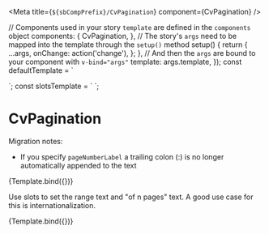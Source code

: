 
<Meta title={`${sbCompPrefix}/CvPagination`} component={CvPagination} />

  // Components used in your story `template` are defined in the `components` object
  components: {
    CvPagination,
  },
  // The story's `args` need to be mapped into the template through the `setup()` method
  setup() {
    return {
      ...args,
      onChange: action('change'),
    };
  },
  // And then the `args` are bound to your component with `v-bind="args"`
  template: args.template,
});
const defaultTemplate = `
<div class="carbon-theme--white">
  <cv-pagination
    @change="onChange"
    :backward-text="backwardText"
    :forward-text="forwardText"
    :page-number-label="pageNumberLabel"
    :page-sizes-label="pageSizesLabel"
    :number-of-items="numberOfItems"
    :actual-items-on-page="actualItemsOnPage"
    :page="page"
    :page-sizes="pageSizes"
    :backwards-button-disabled="backwardsButtonDisabled"
    :forwards-button-disabled="forwardsButtonDisabled">
  </cv-pagination>
</div>
`;
const slotsTemplate = `
<cv-pagination
  @change="onChange"
  :backward-text="backwardText"
  :forward-text="forwardText"
  :page-number-label="pageNumberLabel"
  :page-sizes-label="pageSizesLabel"
  :number-of-items="numberOfItems"
  :actual-items-on-page="actualItemsOnPage"
  :page="page"
  :page-sizes="pageSizes"
  :backwards-button-disabled="backwardsButtonDisabled"
  :forwards-button-disabled="forwardsButtonDisabled">
  <template v-slot:range-text="{scope}">
    <span v-if="locale === 'en'">From {{scope.start}} to {{scope.end}} out of {{scope.items}}</span>
    <span v-else>Del {{scope.start}} al {{scope.end}} de {{scope.items}}</span>
  </template>
  <template v-slot:of-n-pages="{scope}">
    <span v-if="locale === 'en'"> out of {{scope.pages}} pages</span>
    <span v-else> von {{scope.pages}} Seiten</span>
  </template>
  </cv-pagination>
`;

# CvPagination

Migration notes:
- If you specify `pageNumberLabel` a trailing colon (:) is no longer automatically appended to the text

<Canvas>
  <Story
    name="Default"
    parameters={{
      controls: {
        exclude: [
          'default',
          'template',
          'data',
          'range-text',
          'change',
          'of-n-pages',
        ],
      },
      docs: { source: { code: defaultTemplate } },
    }}
    args={{
      data: {},
      template: defaultTemplate,
      backwardText: undefined,
      forwardText: undefined,
      pageNumberLabel: undefined,
      pageSizesLabel: undefined,
      numberOfItems: 103,
      page: 2,
      pageSizes: [
        10,
        {
          value: 20,
          selected: true,
        },
        30,
        40,
        50,
      ],
      backwardsButtonDisabled: false,
      forwardsButtonDisabled: false,
      actualItemsOnPage: Infinity,
    }}
    argTypes={{
    }}
  >
    {Template.bind({})}
  </Story>
</Canvas>


Use slots to set the range text and "of n pages" text. A good use case for this is internationalization.

<Canvas>
  <Story
    name="Slots"
    parameters={{
      controls: {
        exclude: [
          'default',
          'template',
          'data',
          'change',
          'of-n-pages',
        ],
      },
      docs: { source: { code: slotsTemplate } },
    }}
    args={{
      data: {},
      template: slotsTemplate,
      backwardText: undefined,
      forwardText: undefined,
      pageNumberLabel: undefined,
      pageSizesLabel: undefined,
      numberOfItems: 103,
      page: 2,
      pageSizes: [
        10,
        {
          value: 20,
          selected: true,
        },
        30,
        40,
        50,
      ],
      backwardsButtonDisabled: false,
      forwardsButtonDisabled: false,
      actualItemsOnPage: Infinity,
      locale: 'en'
    }}
    argTypes={{
    }}
  >
    {Template.bind({})}
  </Story>
</Canvas>
